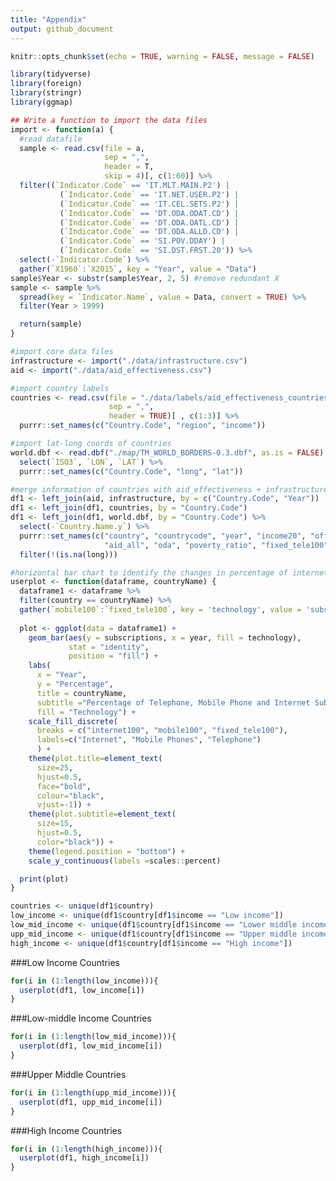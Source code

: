 ---
title: "Appendix"
output: github_document
---

```{r setup, include=FALSE}
knitr::opts_chunk$set(echo = TRUE, warning = FALSE, message = FALSE)
```

```{r, include = FALSE}
library(tidyverse)
library(foreign)
library(stringr)
library(ggmap)

```

```{r import, include = FALSE}
## Write a function to import the data files
import <- function(a) {
  #read datafile 
  sample <- read.csv(file = a,
                     sep = ",",
                     header = T,
                     skip = 4)[, c(1:60)] %>%
  filter((`Indicator.Code` == 'IT.MLT.MAIN.P2') | 
           (`Indicator.Code` == 'IT.NET.USER.P2') |
           (`Indicator.Code` == 'IT.CEL.SETS.P2') |
           (`Indicator.Code` == 'DT.ODA.ODAT.CD') |
           (`Indicator.Code` == 'DT.ODA.OATL.CD') |
           (`Indicator.Code` == 'DT.ODA.ALLD.CD') |
           (`Indicator.Code` == 'SI.POV.DDAY') |
           (`Indicator.Code` == 'SI.DST.FRST.20')) %>%    
  select(-`Indicator.Code`) %>%
  gather(`X1960`:`X2015`, key = "Year", value = "Data") 
sample$Year <- substr(sample$Year, 2, 5) #remove redundant X
sample <- sample %>%
  spread(key = `Indicator.Name`, value = Data, convert = TRUE) %>% 
  filter(Year > 1999)

  return(sample)
}
```

```{r, include = FALSE}
#import core data files 
infrastructure <- import("./data/infrastructure.csv")
aid <- import("./data/aid_effectiveness.csv")

#import country labels 
countries <- read.csv(file = "./data/labels/aid_effectiveness_countries.csv",
                      sep = ",", 
                      header = TRUE)[ , c(1:3)] %>% 
  purrr::set_names(c("Country.Code", "region", "income"))

#import lat-long coords of countries
world.dbf <- read.dbf("./map/TM_WORLD_BORDERS-0.3.dbf", as.is = FALSE) %>%
  select(`ISO3`, `LON`, `LAT`) %>%
  purrr::set_names(c("Country.Code", "long", "lat"))

#merge information of countries with aid_effectiveness + infrastructure dataset
df1 <- left_join(aid, infrastructure, by = c("Country.Code", "Year"))
df1 <- left_join(df1, countries, by = "Country.Code")
df1 <- left_join(df1, world.dbf, by = "Country.Code") %>%
  select(-`Country.Name.y`) %>%
  purrr::set_names(c("country", "countrycode", "year", "income20", "official_aid",
                     "aid_all", "oda", "poverty_ratio", "fixed_tele100", "internet100",                      "mobile100", "region", "income", "long", "lat")) %>%
  filter(!(is.na(long)))
```

```{r user_function, include = FALSE}
#horizontal bar chart to identify the changes in percentage of internet/mobile/telephone users 
userplot <- function(dataframe, countryName) {
  dataframe1 <- dataframe %>%
  filter(country == countryName) %>%
  gather(`mobile100`:`fixed_tele100`, key = 'technology', value = 'subscriptions')
  
  plot <- ggplot(data = dataframe1) + 
    geom_bar(aes(y = subscriptions, x = year, fill = technology), 
             stat = "identity", 
             position = "fill") +
    labs(
      x = "Year", 
      y = "Percentage", 
      title = countryName,
      subtitle ="Percentage of Telephone, Mobile Phone and Internet Subscribers",
      fill = "Technology") +
    scale_fill_discrete(
      breaks = c("internet100", "mobile100", "fixed_tele100"),
      labels=c("Internet", "Mobile Phones", "Telephone")
      ) + 
    theme(plot.title=element_text(
      size=25, 
      hjust=0.5, 
      face="bold", 
      colour="black", 
      vjust=-1)) + 
    theme(plot.subtitle=element_text(
      size=15, 
      hjust=0.5,
      color="black")) + 
    theme(legend.position = "bottom") + 
    scale_y_continuous(labels =scales::percent)

  print(plot)
}

countries <- unique(df1$country)
low_income <- unique(df1$country[df1$income == "Low income"])
low_mid_income <- unique(df1$country[df1$income == "Lower middle income"])
upp_mid_income <- unique(df1$country[df1$income == "Upper middle income"])
high_income <- unique(df1$country[df1$income == "High income"])
```

###Low Income Countries 
```{r low, warning = FALSE, message = FALSE, echo = FALSE}
for(i in (1:length(low_income))){
  userplot(df1, low_income[i])
}
```

###Low-middle Income Countries 
```{r low_mid, warning = FALSE, message = FALSE, echo = FALSE}
for(i in (1:length(low_mid_income))){
  userplot(df1, low_mid_income[i])
}
```

###Upper Middle Countries 
```{r upp_mid, warning = FALSE, message = FALSE, echo = FALSE}
for(i in (1:length(upp_mid_income))){
  userplot(df1, upp_mid_income[i])
}
```

###High Income Countries 
```{r high, warning = FALSE, message = FALSE, echo = FALSE}
for(i in (1:length(high_income))){
  userplot(df1, high_income[i])
}
```


